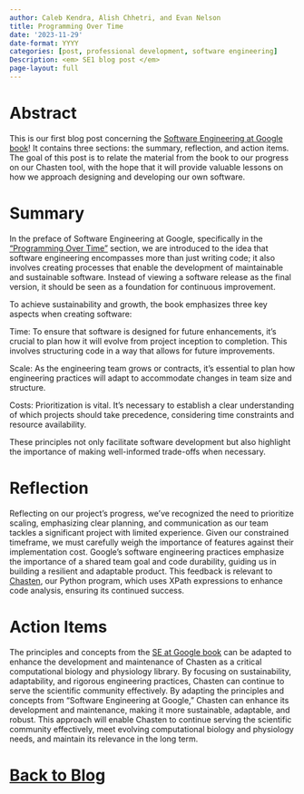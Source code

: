 ```yaml
---
author: Caleb Kendra, Alish Chhetri, and Evan Nelson
title: Programming Over Time
date: '2023-11-29'
date-format: YYYY
categories: [post, professional development, software engineering]
Description: <em> SE1 blog post </em>
page-layout: full
---
```


# Abstract

This is our first blog post concerning the [Software Engineering at Google book](https://abseil.io/resources/swe-book)! It contains three 
sections: the summary,
reflection, and action items. The goal of this post is to relate the material from the book to our progress on our Chasten
tool, with the hope that it will provide valuable lessons on how we approach designing and developing our own software.

# Summary

In the preface of Software Engineering at Google, specifically in the ["Programming Over Time"](https://abseil.io/resources/swe-book/html/pr01.html#programming_over_time) section, we are introduced to the idea that 
software engineering encompasses more than just writing code; it also involves creating processes that enable the development of maintainable 
and sustainable software. Instead of viewing a software release as the final version, it should be seen as a foundation for continuous
improvement.

To achieve sustainability and growth, the book emphasizes three key aspects when creating software:

Time: To ensure that software is designed for future enhancements, it's crucial to plan how it will evolve from project inception to completion. 
This involves structuring code in a way that allows for future improvements.

Scale: As the engineering team grows or contracts, it's essential to plan how engineering practices will adapt to accommodate changes in team 
size and structure.

Costs: Prioritization is vital. It's necessary to establish a clear understanding of which projects should take precedence, considering time 
constraints and resource availability.

These principles not only facilitate software development but also highlight the importance of making well-informed trade-offs when necessary.

# Reflection

Reflecting on our project's progress, we've recognized the need to prioritize scaling, emphasizing clear planning, and
communication as our team tackles a significant project with limited experience. Given our constrained timeframe, we must
carefully weigh the importance of features against their implementation cost. Google's software engineering practices
emphasize the importance of a shared team goal and code durability, guiding us in building a resilient and adaptable
product. This feedback is relevant to [Chasten](https://github.com/AstuteSource/chasten), our Python program, which uses XPath expressions to enhance code analysis,
ensuring its continued success.

# Action Items

The principles and concepts from the [SE at Google book](https://abseil.io/resources/swe-book/html/pr01.html) can be adapted to enhance the development
and maintenance of Chasten as a critical computational biology and physiology library. By focusing on sustainability,
adaptability, and rigorous engineering practices, Chasten can continue to serve the scientific community effectively. By
adapting the principles and concepts from "Software Engineering at Google," Chasten can enhance its development and
maintenance, making it more sustainable, adaptable, and robust. This approach will enable Chasten to continue serving the
scientific community effectively, meet evolving computational biology and physiology needs, and maintain its relevance in
the long term.

# [Back to Blog](https://developerdevelopment.com/blog/)
